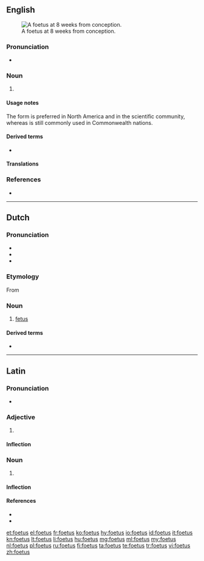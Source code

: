 {{also|Fötus|fœtus}}
==English==
[[File:10 weeks pregnant.png|thumb|A foetus at 8<!--sic, see Commons. lol--> weeks from conception.]]

===Pronunciation===
* {{IPA|/ˈfiːtəs/|lang=en}}

===Noun===
{{en-noun|es|foeti}}

# {{lb|en|chiefly|British|hypercorrect}} {{alternative spelling of|fetus|lang=en}}

====Usage notes====
The form {{m|en|fetus}} is preferred in North America and in the scientific community, whereas {{m|en||foetus}} is still commonly used in Commonwealth nations.

====Derived terms====
* {{l|en|foetal}}

====Translations====
{{trans-see|fetus}}

===References===
* {{R:Online Etymology Dictionary}}

----

==Dutch==
{{wikipedia|lang=nl}}

===Pronunciation===
* {{IPA|lang=nl|/ˈføːtʏs/}}
* {{audio|Nl-foetus.ogg|Audio|lang=nl}}
* {{hyphenation|foe|tus|lang=nl}}

===Etymology===
From {{der|nl|la|fētus}}

===Noun===
{{nl-noun|n|g2=m|-en|foetusje}}

# [[fetus]]

====Derived terms====
* {{l|nl|feut}}

----

==Latin==

===Pronunciation===
* {{la-IPA|foetus}}

===Adjective===
{{la-adj-1&2|foetus|foeta|foetum}}

# {{alternative form of|fetus|fētus|lang=la}}

====Inflection====
{{la-decl-1&2|foet}}

===Noun===
{{la-noun|new=1|foetus|foetūs|m|fourth}}

# {{alternative form of|fetus|fētus|lang=la}}

====Inflection====
{{la-decl-4th|foet}}

====References====
* {{R:L&S}}
* {{R:Gaffiot}}

[[et:foetus]]
[[el:foetus]]
[[fr:foetus]]
[[ko:foetus]]
[[hy:foetus]]
[[io:foetus]]
[[id:foetus]]
[[it:foetus]]
[[kn:foetus]]
[[lt:foetus]]
[[li:foetus]]
[[hu:foetus]]
[[mg:foetus]]
[[ml:foetus]]
[[my:foetus]]
[[nl:foetus]]
[[pl:foetus]]
[[ru:foetus]]
[[fi:foetus]]
[[ta:foetus]]
[[te:foetus]]
[[tr:foetus]]
[[vi:foetus]]
[[zh:foetus]]
